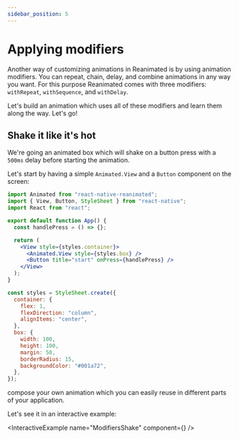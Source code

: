 ```yaml
---
sidebar_position: 5
---
```



# Applying modifiers

Another way of customizing animations in Reanimated is by using animation modifiers. You can repeat, chain, delay, and combine animations in any way you want. For this purpose Reanimated comes with three modifiers: `withRepeat`, `withSequence`, and `withDelay`.

Let's build an animation which uses all of these modifiers and learn them along the way. Let's go!

## Shake it like it's hot

We're going an animated box which will shake on a button press with a `500ms` delay before starting the animation.

Let's start by having a simple `Animated.View` and a `Button` component on the screen:

```jsx
import Animated from "react-native-reanimated";
import { View, Button, StyleSheet } from "react-native";
import React from "react";

export default function App() {
  const handlePress = () => {};

  return (
    <View style={styles.container}>
      <Animated.View style={styles.box} />
      <Button title="start" onPress={handlePress} />
    </View>
  );
}

const styles = StyleSheet.create({
  container: {
    flex: 1,
    flexDirection: "column",
    alignItems: "center",
  },
  box: {
    width: 100,
    height: 100,
    margin: 50,
    borderRadius: 15,
    backgroundColor: "#001a72",
  },
});
```

compose your own animation which you can easily reuse in different parts of your application.

Let's see it in an interactive example:

<InteractiveExample name="ModifiersShake" component={<ModifiersShake />} />
